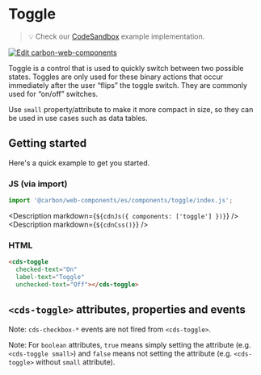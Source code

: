 
# Toggle

> 💡 Check our
> [CodeSandbox](https://codesandbox.io/s/github/carbon-design-system/carbon-for-ibm-dotcom/tree/main/packages/carbon-web-components/examples/codesandbox/basic/components/toggle)
> example implementation.

[![Edit carbon-web-components](https://codesandbox.io/static/img/play-codesandbox.svg)](https://codesandbox.io/s/github/carbon-design-system/carbon-for-ibm-dotcom/tree/main/packages/carbon-web-components/examples/codesandbox/basic/components/toggle)

Toggle is a control that is used to quickly switch between two possible states.
Toggles are only used for these binary actions that occur immediately after the
user “flips” the toggle switch. They are commonly used for “on/off” switches.

Use `small` property/attribute to make it more compact in size, so they can be
used in use cases such as data tables.

## Getting started

Here's a quick example to get you started.

### JS (via import)

```javascript
import '@carbon/web-components/es/components/toggle/index.js';
```

<Description markdown={`${cdnJs({ components: ['toggle'] })}`} />
<Description markdown={`${cdnCss()}`} />

### HTML

```html
<cds-toggle
  checked-text="On"
  label-text="Toggle"
  unchecked-text="Off"></cds-toggle>
```

## `<cds-toggle>` attributes, properties and events

Note: `cds-checkbox-*` events are not fired from `<cds-toggle>`.

Note: For `boolean` attributes, `true` means simply setting the attribute (e.g.
`<cds-toggle small>`) and `false` means not setting the attribute (e.g.
`<cds-toggle>` without `small` attribute).

<Props of="cds-toggle" />
